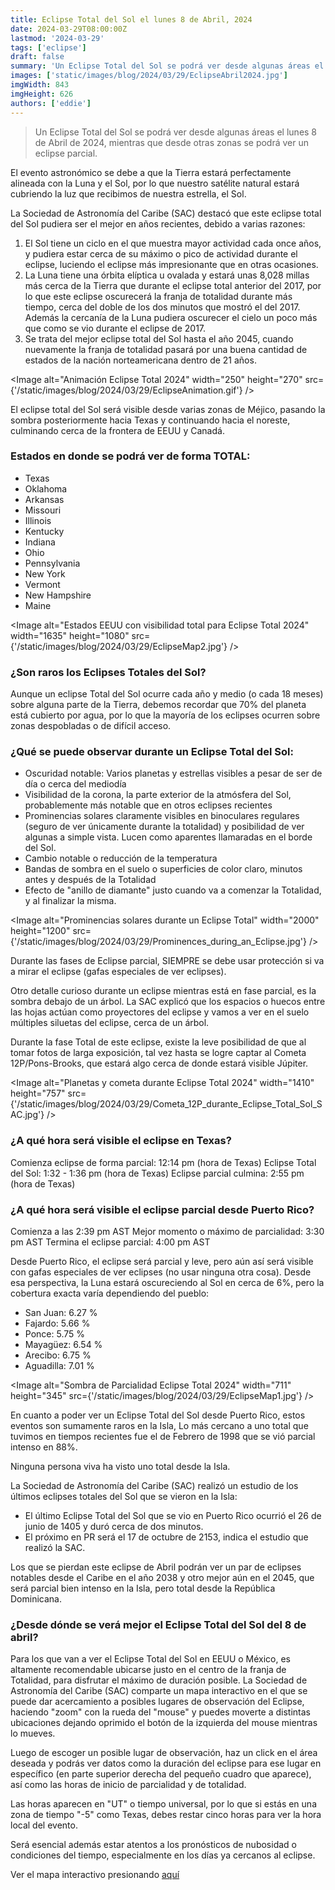 ```yaml
---
title: Eclipse Total del Sol el lunes 8 de Abril, 2024
date: 2024-03-29T08:00:00Z
lastmod: '2024-03-29'
tags: ['eclipse']
draft: false
summary: 'Un Eclipse Total del Sol se podrá ver desde algunas áreas el lunes 8 de Abril de 2024, mientras que desde otras zonas se podrá ver un eclipse parcial.'
images: ['static/images/blog/2024/03/29/EclipseAbril2024.jpg']
imgWidth: 843
imgHeight: 626
authors: ['eddie']
---
```


> Un Eclipse Total del Sol se podrá ver desde algunas áreas el lunes 8 de Abril de 2024, mientras que desde otras zonas se podrá ver un eclipse parcial.

El evento astronómico se debe a que la Tierra estará perfectamente alineada con la Luna y el Sol, por lo que nuestro satélite natural estará cubriendo la luz que recibimos de nuestra estrella, el Sol.

La Sociedad de Astronomía del Caribe (SAC) destacó que este eclipse total del Sol pudiera ser el mejor en años recientes, debido a varias razones:

1.  El Sol tiene un ciclo en el que muestra mayor actividad cada once años, y pudiera estar cerca de su máximo o pico de actividad durante el eclipse, luciendo el eclipse más impresionante que en otras ocasiones.
2.  La Luna tiene una órbita elíptica u ovalada y estará unas 8,028 millas más cerca de la Tierra que durante el eclipse total anterior del 2017, por lo que este eclipse oscurecerá la franja de totalidad durante más tiempo, cerca del doble de los dos minutos que mostró el del 2017. Además la cercanía de la Luna pudiera oscurecer el cielo un poco más que como se vio durante el eclipse de 2017.
3.  Se trata del mejor eclipse total del Sol hasta el año 2045, cuando nuevamente la franja de totalidad pasará por una buena cantidad de estados de la nación norteamericana dentro de 21 años.

<Image
  alt="Animación Eclipse Total 2024"
  width="250"
  height="270"
  src={'/static/images/blog/2024/03/29/EclipseAnimation.gif'}
/>

El eclipse total del Sol será visible desde varias zonas de Méjico, pasando la sombra posteriormente hacia Texas y continuando hacia el noreste, culminando cerca de la frontera de EEUU y Canadá.

### Estados en donde se podrá ver de forma TOTAL:

- Texas
- Oklahoma
- Arkansas
- Missouri
- Illinois
- Kentucky
- Indiana
- Ohio
- Pennsylvania
- New York
- Vermont
- New Hampshire
- Maine

<Image
  alt="Estados EEUU con visibilidad total para Eclipse Total 2024"
  width="1635"
  height="1080"
  src={'/static/images/blog/2024/03/29/EclipseMap2.jpg'}
/>

### ¿Son raros los Eclipses Totales del Sol?

Aunque un eclipse Total del Sol ocurre cada año y medio (o cada 18 meses) sobre alguna parte de la Tierra, debemos recordar que 70% del planeta está cubierto por agua, por lo que la mayoría de los eclipses ocurren sobre zonas despobladas o de difícil acceso.

### ¿Qué se puede observar durante un Eclipse Total del Sol:

- Oscuridad notable: Varios planetas y estrellas visibles a pesar de ser de día o cerca del mediodía
- Visibilidad de la corona, la parte exterior de la atmósfera del Sol, probablemente más notable que en otros eclipses recientes
- Prominencias solares claramente visibles en binoculares regulares (seguro de ver únicamente durante la totalidad) y posibilidad de ver algunas a simple vista. Lucen como aparentes llamaradas en el borde del Sol.
- Cambio notable o reducción de la temperatura
- Bandas de sombra en el suelo o superficies de color claro, minutos antes y después de la Totalidad
- Efecto de "anillo de diamante" justo cuando va a comenzar la Totalidad, y al finalizar la misma.

<Image
  alt="Prominencias solares durante un Eclipse Total"
  width="2000"
  height="1200"
  src={'/static/images/blog/2024/03/29/Prominences_during_an_Eclipse.jpg'}
/>

Durante las fases de Eclipse parcial, SIEMPRE se debe usar protección si va a mirar el eclipse (gafas especiales de ver eclipses).

Otro detalle curioso durante un eclipse mientras está en fase parcial, es la sombra debajo de un árbol. La SAC explicó que los espacios o huecos entre las hojas actúan como proyectores del eclipse y vamos a ver en el suelo múltiples siluetas del eclipse, cerca de un árbol.

Durante la fase Total de este eclipse, existe la leve posibilidad de que al tomar fotos de larga exposición, tal vez hasta se logre captar al Cometa 12P/Pons-Brooks, que estará algo cerca de donde estará visible Júpiter.

<Image
  alt="Planetas y cometa durante Eclipse Total 2024"
  width="1410"
  height="757"
  src={'/static/images/blog/2024/03/29/Cometa_12P_durante_Eclipse_Total_Sol_SAC.jpg'}
/>

### ¿A qué hora será visible el eclipse en Texas?

Comienza eclipse de forma parcial: 12:14 pm (hora de Texas)
Eclipse Total del Sol: 1:32 - 1:36 pm (hora de Texas)
Eclipse parcial culmina: 2:55 pm (hora de Texas)

### ¿A qué hora será visible el eclipse parcial desde Puerto Rico?

Comienza a las 2:39 pm AST
Mejor momento o máximo de parcialidad: 3:30 pm AST
Termina el eclipse parcial: 4:00 pm AST

Desde Puerto Rico, el eclipse será parcial y leve, pero aún así será visible con gafas especiales de ver eclipses (no usar ninguna otra cosa). Desde esa perspectiva, la Luna estará oscureciendo al Sol
en cerca de 6%, pero la cobertura exacta varía dependiendo del pueblo:

- San Juan: 6.27 %
- Fajardo: 5.66 %
- Ponce: 5.75 %
- Mayagüez: 6.54 %
- Arecibo: 6.75 %
- Aguadilla: 7.01 %

<Image
  alt="Sombra de Parcialidad Eclipse Total 2024"
  width="711"
  height="345"
  src={'/static/images/blog/2024/03/29/EclipseMap1.jpg'}
/>

En cuanto a poder ver un Eclipse Total del Sol desde Puerto Rico, estos eventos son sumamente raros en la Isla, Lo más cercano a uno total que tuvimos en tiempos recientes fue el de Febrero de 1998 que se vió parcial intenso en 88%.

Ninguna persona viva ha visto uno total desde la Isla.

La Sociedad de Astronomía del Caribe (SAC) realizó un estudio de los últimos eclipses totales del Sol que se vieron en la Isla:

- El último Eclipse Total del Sol que se vio en Puerto Rico ocurrió el 26 de junio de 1405 y duró cerca de dos minutos.
- El próximo en PR será el 17 de octubre de 2153, indica el estudio que realizó la SAC.

Los que se pierdan este eclipse de Abril podrán ver un par de eclipses notables desde el Caribe en el año 2038 y otro mejor aún en el 2045, que será parcial bien intenso en la Isla, pero total desde la República Dominicana.

### ¿Desde dónde se verá mejor el Eclipse Total del Sol del 8 de abril?

Para los que van a ver el Eclipse Total del Sol en EEUU o México, es altamente recomendable ubicarse justo en el centro de la franja de Totalidad, para disfrutar el máximo de duración posible. La Sociedad de Astronomía del Caribe (SAC) comparte un mapa interactivo en el que se puede dar acercamiento a posibles lugares de observación del Eclipse, haciendo "zoom" con la rueda del "mouse" y puedes moverte a distintas ubicaciones dejando oprimido el botón de la izquierda del mouse mientras lo mueves.

Luego de escoger un posible lugar de observación, haz un click en el área deseada y podrás ver datos como la duración del eclipse para ese lugar en específico (en parte superior derecha del pequeño cuadro que aparece), así como las horas de inicio de parcialidad y de totalidad.

Las horas aparecen en "UT" o tiempo universal, por lo que si estás en una zona de tiempo "-5" como Texas, debes restar cinco horas para ver la hora local del evento.

Será esencial además estar atentos a los pronósticos de nubosidad o condiciones del tiempo, especialmente en los días ya cercanos al eclipse.

Ver el mapa interactivo presionando [aquí](http://xjubier.free.fr/en/site_pages/solar_eclipses/TSE_2024_GoogleMapFull.html?fbclid=IwAR1Dsm51B7eyIimTOAZH5caSdD34m4wqI8CUc9a-XPiDGJfbgJBFYUgA1p0_aem_ARcfMqgTKBoWrdB0EwondM4NFNGYfoGRLenXSdw_iPOBt2gCzabTi89vNwF_jezcMcG8KaqRD3kcMbiE1uRF1JED)
